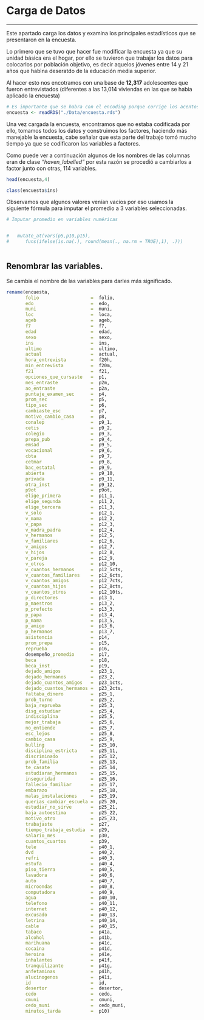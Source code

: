 # Carga de Datos

---

Este apartado carga los datos y examina los principales estadísticos que se presentaron en la encuesta.

Lo primero que se tuvo que hacer fue modificar la encuesta ya que su unidad básica era el hogar, por ello se tuvieron que trabajar los datos para colocarlos por población objetivo, es decir aquelos jóvenes entre 14 y 21 años que habìna deseratdo de la educación media superior.

Al hacer esto nos encotramos con una base de **12,317** adolescentes que fueron entrevistados (diferentes a las 13,014 viviendas en las que se habia aplicado la encuesta)

```r
# Es importante que se habra con el encoding porque corrige los acentos.
encuesta <- readRDS("./Data/encuesta.rds")
```

Una vez cargada la encuesta, encontramos que no estaba codificada por ello, tomamos todos los datos y construimos los factores, haciendo más manejable la encuesta, cabe señalar que esta parte del trabajo tomó mucho tiempo ya que se codificaron las variables a factores.

Como puede ver a continuación algunos de los nombres de las columnas eran de clase *"haven_labelled"* por esta razón se procedió a cambiarlos a factor junto con otras, 114 variables.

```r
head(encuesta,4)

class(encuesta$ins)

```

Observamos que algunos valores venían vacíos por eso usamos la siguiente fórmula para imputar el promedio a 3 variables seleccionadas.

```r
# Imputar promedio en variables numéricas


#   mutate_at(vars(p5,p10,p15),
#      funs(ifelse(is.na(.), round(mean(., na.rm = TRUE),1), .)))
  
```
## Renombrar las variables.

Se cambia el nombre de las variables para darles más significado.

```r

rename(encuesta, 
       folio                   =  folio,
       edo                     =  edo,
       muni                    =  muni,
       loc                     =  loca,
       ageb                    =  ageb,
       f7                      =  f7,
       edad                    =  edad,
       sexo                    =  sexo,
       ins                     =  ins,       
       ultimo                  =  ultimo,   
       actual                  =  actual,    
       hora_entrevista         =  f20h,     
       min_entrevista          =  f20m,      
       f21                     =  f21,      
       opciones_que_cursaste   =  p1,        
       mes_entraste            =  p2m,      
       ao_entraste             =  p2a,       
       puntaje_examen_sec      =  p4,       
       prom_sec                =  p5,        
       tipo_sec                =  p6,       
       cambiaste_esc           =  p7,        
       motivo_cambio_casa      =  p8,       
       conalep                 =  p9_1,      
       cetis                   =  p9_2,     
       colegio                 =  p9_3,      
       prepa_pub               =  p9_4,     
       emsad                   =  p9_5,      
       vocacional              =  p9_6,     
       cbta                    =  p9_7,      
       cetmar                  =  p9_8,     
       bac_estatal             =  p9_9,      
       abierta                 =  p9_10,    
       privada                 =  p9_11,     
       otra_inst               =  p9_12,    
       p9ot                    =  p9ot,      
       elige_primera           =  p11_1,    
       elige_segunda           =  p11_2,     
       elige_tercera           =  p11_3,    
       v_solo                  =  p12_1,     
       v_mama                  =  p12_2,    
       v_papa                  =  p12_3,     
       v_madra_padra           =  p12_4,    
       v_hermanos              =  p12_5,     
       v_familiares            =  p12_6,    
       v_amigos                =  p12_7,     
       v_hijos                 =  p12_8,    
       v_pareja                =  p12_9,     
       v_otros                 =  p12_10,   
       v_cuantos_hermanos      =  p12_5cts,  
       v_cuantos_familiares    =  p12_6cts, 
       v_cuantos_amigos        =  p12_7cts,  
       v_cuantos_hijos         =  p12_8cts, 
       v_cuantos_otros         =  p12_10ts,  
       p_directores            =  p13_1,    
       p_maestros              =  p13_2,     
       p_prefecto              =  p13_3,    
       p_papa                  =  p13_4,     
       p_mama                  =  p13_5,    
       p_amigo                 =  p13_6,     
       p_hermanos              =  p13_7,    
       asistencia              =  p14,       
       prom_prepa              =  p15,      
       reprueba                =  p16,       
       desempeño_promedio      =  p17,      
       beca                    =  p18,       
       beca_inst               =  p19,      
       dejado_amigos           =  p23_1, 
       dejado_hermanos         =  p23_2,        
       dejado_cuantos_amigos   =  p23_1cts, 
       dejado_cuantos_hermanos =  p23_2cts,  
       faltaba_dinero          =  p25_1,    
       prob_turno              =  p25_2,     
       baja_reprueba           =  p25_3,    
       disg_estudiar           =  p25_4,     
       indisciplina            =  p25_5,    
       mejor_trabaja           =  p25_6,     
       no_entiende             =  p25_7, 
       esc_lejos               =  p25_8,     
       cambio_casa             =  p25_9,    
       bulling                 =  p25_10,    
       disciplina_estricta     =  p25_11,   
       discriminado            =  p25_12,    
       prob_familia            =  p25_13,   
       te_casate               =  p25_14,    
       estudiaran_hermanos     =  p25_15,   
       inseguridad             =  p25_16,    
       fallecio_familiar       =  p25_17,   
       embarazo                =  p25_18,    
       malas_instalaciones     =  p25_19,   
       querias_cambiar_escuela =  p25_20,    
       estudiar_no_sirve       =  p25_21,   
       baja_autoestima         =  p25_22,    
       motivo_otro             =  p25_23,   
       trabajaste              =  p27,       
       tiempo_trabaja_estudia  =  p29,      
       salario_mes             =  p30,       
       cuantos_cuartos         =  p39,      
       tele                    =  p40_1,        
       dvd                     =  p40_2,    
       refri                   =  p40_3,     
       estufa                  =  p40_4,    
       piso_tierra             =  p40_5,     
       lavadora                =  p40_6,    
       auto                    =  p40_7,     
       microondas              =  p40_8,    
       computadora             =  p40_9,     
       agua                    =  p40_10,   
       telefono                =  p40_11,    
       internet                =  p40_12,   
       excusado                =  p40_13,    
       letrina                 =  p40_14,   
       cable                   =  p40_15,    
       tabaco                  =  p41a,     
       alcohol                 =  p41b,      
       marihuana               =  p41c,     
       cocaina                 =  p41d,      
       heroina                 =  p41e,     
       inhalantes              =  p41f,      
       tranquilizante          =  p41g,     
       anfetaminas             =  p41h,      
       alucinogenos            =  p41i,     
       id                      =  id,        
       desertor                =  desertor, 
       cedo                    =  cedo,      
       cmuni                   =  cmuni,    
       cedo_muni               =  cedo_muni, 
       minutos_tarda           =  p10)      
                         
```



